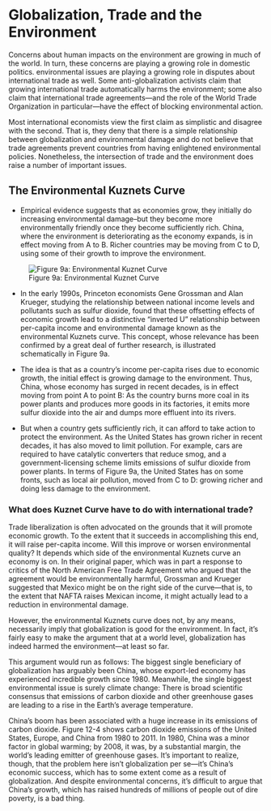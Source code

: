 # Globalization, Trade and the Environment

Concerns about human impacts on the environment are growing in much of the world. In turn, these concerns are playing a growing role in domestic politics. environmental issues are playing a growing role in disputes about international trade as well. Some anti-globalization activists claim that growing international trade automatically harms the environment; some also claim that international trade agreements---and the role of the World Trade Organization in particular---have the effect of blocking environmental action.

Most international economists view the first claim as simplistic and disagree with the second. That is, they deny that there is a simple relationship between globalization and environmental damage and do not believe that trade agreements prevent countries from having enlightened environmental policies. Nonetheless, the intersection of trade and the environment does raise a number of important issues.

## The Environmental Kuznets Curve

- Empirical evidence suggests that as economies grow, they initially do increasing environmental damage--but they become more environmentally friendly once they become sufficiently rich. China, where the environment is deteriorating as the economy expands, is in effect moving from A to B. Richer countries may be moving from C to D, using some of their growth to improve the environment.

![Figure 9a: Environmental Kuznet Curve](figures/kuznet_curve_1.jpg)

- In the early 1990s, Princeton economists Gene Grossman and Alan Krueger, studying the relationship between national income levels and pollutants such as sulfur dioxide, found that these offsetting effects of economic growth lead to a distinctive “inverted U” relationship between per-capita income and environmental damage known as the environmental Kuznets curve. This concept, whose relevance has been confirmed
by a great deal of further research, is illustrated schematically in Figure 9a.

- The idea is that as a country’s income per-capita rises due to economic growth, the
initial effect is growing damage to the environment. Thus, China, whose economy has
surged in recent decades, is in effect moving from point A to point B: As the country
burns more coal in its power plants and produces more goods in its factories, it emits more sulfur dioxide into the air and dumps more effluent into its rivers.

- But when a country gets sufficiently rich, it can afford to take action to protect
the environment. As the United States has grown richer in recent decades, it has also
moved to limit pollution. For example, cars are required to have catalytic converters
that reduce smog, and a government-licensing scheme limits emissions of sulfur dioxide from power plants. In terms of Figure 9a, the United States has on some fronts, such as local air pollution, moved from C to D: growing richer and doing less damage to the environment.

### What does Kuznet Curve have to do with international trade?

Trade liberalization is often advocated on the grounds that it will promote economic growth. To the extent that it succeeds in accomplishing this end, it will raise per-capita income. Will this improve or worsen environmental quality? It depends which side of the environmental Kuznets curve an economy is on. In their original paper, which was in part a response to critics of the North American Free Trade Agreement who argued that the agreement would be environmentally harmful, Grossman and Krueger suggested that Mexico might be on the right side of the curve—that is, to the extent that NAFTA raises Mexican income, it might actually lead to a reduction in environmental damage.

However, the environmental Kuznets curve does not, by any means, necessarily
imply that globalization is good for the environment. In fact, it’s fairly easy to make the argument that at a world level, globalization has indeed harmed the environment—at least so far.

This argument would run as follows: The biggest single beneficiary of globalization has arguably been China, whose export-led economy has experienced incredible
growth since 1980. Meanwhile, the single biggest environmental issue is surely climate change: There is broad scientific consensus that emissions of carbon dioxide and other greenhouse gases are leading to a rise in the Earth’s average temperature.

China’s boom has been associated with a huge increase in its emissions of carbon
dioxide. Figure 12-4 shows carbon dioxide emissions of the United States, Europe, and
China from 1980 to 2011. In 1980, China was a minor factor in global warming; by
2008, it was, by a substantial margin, the world’s leading emitter of greenhouse gases. It’s important to realize, though, that the problem here isn’t globalization per se—it’s China’s economic success, which has to some extent come as a result of globalization. And despite environmental concerns, it’s difficult to argue that China’s growth, which has raised hundreds of millions of people out of dire poverty, is a bad thing.
